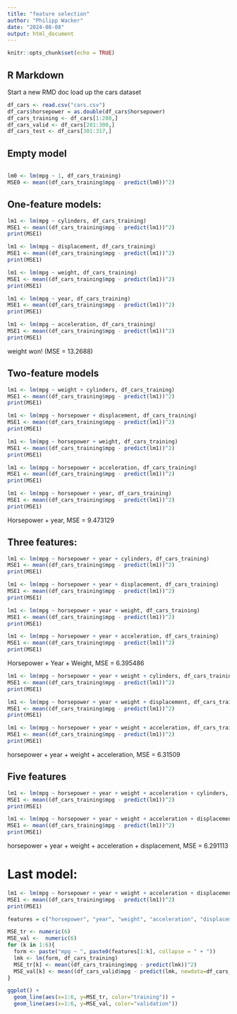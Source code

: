 ---
title: "feature selection"
author: "Philipp Wacker"
date: "2024-08-08"
output: html_document
---

```{r setup, include=FALSE}
knitr::opts_chunk$set(echo = TRUE)
```

## R Markdown

Start a new RMD doc
load up the cars dataset


```{r}
df_cars <- read.csv("cars.csv")
df_cars$horsepower = as.double(df_cars$horsepower)
df_cars_training <- df_cars[1:280,]
df_cars_valid <- df_cars[281:300,]
df_cars_test <- df_cars[301:317,]
```

## Empty model

```{r}

```


```{r}
lm0 <- lm(mpg ~ 1, df_cars_training)
MSE0 <- mean((df_cars_training$mpg - predict(lm0))^2)
```

## One-feature models:

```{r}
lm1 <- lm(mpg ~ cylinders, df_cars_training)
MSE1 <- mean((df_cars_training$mpg - predict(lm1))^2)
print(MSE1)
```

```{r}
lm1 <- lm(mpg ~ displacement, df_cars_training)
MSE1 <- mean((df_cars_training$mpg - predict(lm1))^2)
print(MSE1)
```

```{r}
lm1 <- lm(mpg ~ weight, df_cars_training)
MSE1 <- mean((df_cars_training$mpg - predict(lm1))^2)
print(MSE1)
```
```{r}
lm1 <- lm(mpg ~ year, df_cars_training)
MSE1 <- mean((df_cars_training$mpg - predict(lm1))^2)
print(MSE1)
```
```{r}
lm1 <- lm(mpg ~ acceleration, df_cars_training)
MSE1 <- mean((df_cars_training$mpg - predict(lm1))^2)
print(MSE1)
```
weight won! (MSE = 13.2688)

## Two-feature models

```{r}
lm1 <- lm(mpg ~ weight + cylinders, df_cars_training)
MSE1 <- mean((df_cars_training$mpg - predict(lm1))^2)
print(MSE1)
```
```{r}
lm1 <- lm(mpg ~ horsepower + displacement, df_cars_training)
MSE1 <- mean((df_cars_training$mpg - predict(lm1))^2)
print(MSE1)
```
```{r}
lm1 <- lm(mpg ~ horsepower + weight, df_cars_training)
MSE1 <- mean((df_cars_training$mpg - predict(lm1))^2)
print(MSE1)
```

```{r}
lm1 <- lm(mpg ~ horsepower + acceleration, df_cars_training)
MSE1 <- mean((df_cars_training$mpg - predict(lm1))^2)
print(MSE1)
```

```{r}
lm1 <- lm(mpg ~ horsepower + year, df_cars_training)
MSE1 <- mean((df_cars_training$mpg - predict(lm1))^2)
print(MSE1)
```

Horsepower + year, MSE = 9.473129

## Three features:

```{r}
lm1 <- lm(mpg ~ horsepower + year + cylinders, df_cars_training)
MSE1 <- mean((df_cars_training$mpg - predict(lm1))^2)
print(MSE1)
```

```{r}
lm1 <- lm(mpg ~ horsepower + year + displacement, df_cars_training)
MSE1 <- mean((df_cars_training$mpg - predict(lm1))^2)
print(MSE1)
```
```{r}
lm1 <- lm(mpg ~ horsepower + year + weight, df_cars_training)
MSE1 <- mean((df_cars_training$mpg - predict(lm1))^2)
print(MSE1)
```

```{r}
lm1 <- lm(mpg ~ horsepower + year + acceleration, df_cars_training)
MSE1 <- mean((df_cars_training$mpg - predict(lm1))^2)
print(MSE1)
```
Horsepower + Year + Weight, MSE = 6.395486

```{r}
lm1 <- lm(mpg ~ horsepower + year + weight + cylinders, df_cars_training)
MSE1 <- mean((df_cars_training$mpg - predict(lm1))^2)
print(MSE1)
```

```{r}
lm1 <- lm(mpg ~ horsepower + year + weight + displacement, df_cars_training)
MSE1 <- mean((df_cars_training$mpg - predict(lm1))^2)
print(MSE1)
```
```{r}
lm1 <- lm(mpg ~ horsepower + year + weight + acceleration, df_cars_training)
MSE1 <- mean((df_cars_training$mpg - predict(lm1))^2)
print(MSE1)
```
horsepower + year + weight + acceleration, MSE = 6.31509

## Five features

```{r}
lm1 <- lm(mpg ~ horsepower + year + weight + acceleration + cylinders, df_cars_training)
MSE1 <- mean((df_cars_training$mpg - predict(lm1))^2)
print(MSE1)
```

```{r}
lm1 <- lm(mpg ~ horsepower + year + weight + acceleration + displacement, df_cars_training)
MSE1 <- mean((df_cars_training$mpg - predict(lm1))^2)
print(MSE1)
```
horsepower + year + weight + acceleration + displacement, MSE = 6.291113

# Last model:

```{r}
lm1 <- lm(mpg ~ horsepower + year + weight + acceleration + displacement + cylinders, df_cars_training)
MSE1 <- mean((df_cars_training$mpg - predict(lm1))^2)
print(MSE1)
```

```{r}
features = c("horsepower", "year", "weight", "acceleration", "displacement", "cylinders")

MSE_tr <- numeric(6)
MSE_val <-  numeric(6)
for (k in 1:6){
  form <- paste("mpg ~ ", paste0(features[1:k], collapse = " + "))
  lmk <- lm(form, df_cars_training)
  MSE_tr[k] <- mean((df_cars_training$mpg - predict(lmk))^2)
  MSE_val[k] <- mean((df_cars_valid$mpg - predict(lmk, newdata=df_cars_valid))^2)
}

ggplot() +
  geom_line(aes(x=1:6, y=MSE_tr, color="training")) +
  geom_line(aes(x=1:6, y=MSE_val, color="validation"))

```



